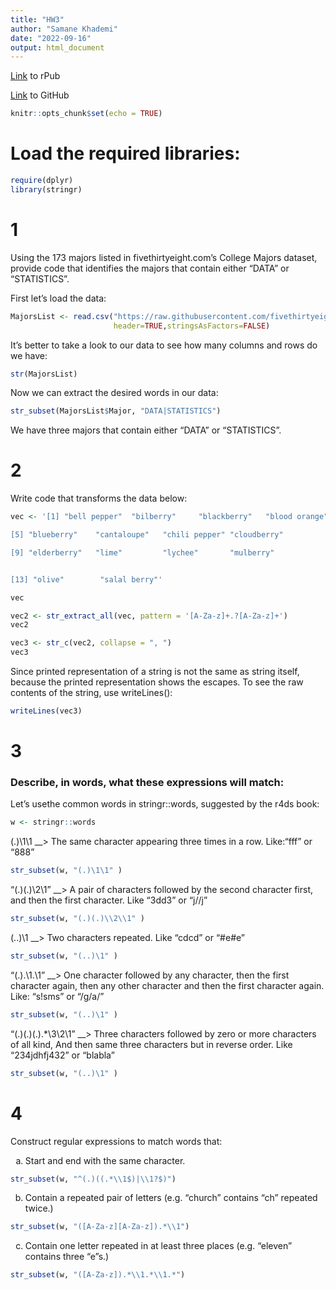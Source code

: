 ```yaml
---
title: "HW3"
author: "Samane Khademi"
date: "2022-09-16"
output: html_document
---
```



[Link](https://rpubs.com/Samane65/943155) to rPub


[Link](https://github.com/Samane86/607-HW3) to GitHub

```r
knitr::opts_chunk$set(echo = TRUE)
```

# Load the required libraries:
```r
require(dplyr)
library(stringr)

```

# 1
Using the 173 majors listed in fivethirtyeight.com’s College Majors dataset, provide code that identifies the majors that contain either "DATA" or "STATISTICS".

First let's load the data:

```r
MajorsList <- read.csv("https://raw.githubusercontent.com/fivethirtyeight/data/master/college-majors/majors-list.csv",
                       header=TRUE,stringsAsFactors=FALSE)
```

It's better to take a look to our data to see how many columns and rows do we have:

```r
str(MajorsList)
```

Now we can extract the desired words in our data:

```r
str_subset(MajorsList$Major, "DATA|STATISTICS")
```


We have three majors that contain either "DATA" or "STATISTICS".

# 2

Write code that transforms the data below:


```r
vec <- '[1] "bell pepper"  "bilberry"     "blackberry"   "blood orange"

[5] "blueberry"    "cantaloupe"   "chili pepper" "cloudberry"  

[9] "elderberry"   "lime"         "lychee"       "mulberry"    


[13] "olive"        "salal berry"'

vec

```


```r
vec2 <- str_extract_all(vec, pattern = '[A-Za-z]+.?[A-Za-z]+')
vec2
```




```r
vec3 <- str_c(vec2, collapse = ", ")
vec3
```

Since printed representation of a string is not the same as string itself, because the printed representation shows the escapes. To see the raw contents of the string, use writeLines():

```r
writeLines(vec3)
```

 
# 3
 
### Describe, in words, what these expressions will match:

Let's usethe common words in stringr::words, suggested by the r4ds book:

```r
w <- stringr::words
```

(.)\1\1  __>  The same character appearing three times in a row. Like:"fff" or "888"

```r
str_subset(w, "(.)\1\1" )
```



"(.)(.)\\2\\1" __> A pair of characters followed by the second character first,
and then the first character. Like "3dd3" or "j//j"

```r
str_subset(w, "(.)(.)\\2\\1" )
```

(..)\1   __> Two characters  repeated. Like "cdcd" or "#e#e"

```r
str_subset(w, "(..)\1" )
```

"(.).\\1.\\1" __> One character followed by any character, then the first character again,
then any other character and then the first character again. Like: "s!sms" or "/g/a/"

```r
str_subset(w, "(..)\1" )
```


"(.)(.)(.).*\\3\\2\\1"  __> Three characters followed by zero or more characters of all kind, And then same three characters but in reverse order. Like "234jdhfj432" or "blabla"

```r
str_subset(w, "(..)\1" )
```


# 4

Construct regular expressions to match words that:
  

a) Start and end with the same character.

```r
str_subset(w, "^(.)((.*\\1$)|\\1?$)")

```



b) Contain a repeated pair of letters (e.g. "church" contains "ch" repeated twice.)

```r
str_subset(w, "([A-Za-z][A-Za-z]).*\\1")
```

c) Contain one letter repeated in at least three places (e.g. "eleven" contains three "e"s.)

```r
str_subset(w, "([A-Za-z]).*\\1.*\\1.*")
```




